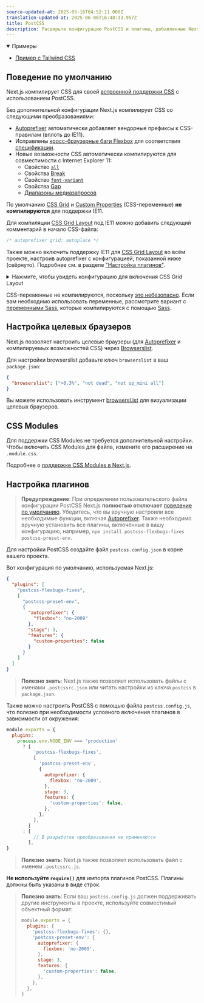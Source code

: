 ```yaml
---
source-updated-at: 2025-05-16T04:52:11.000Z
translation-updated-at: 2025-06-06T16:48:33.957Z
title: PostCSS
description: Расширьте конфигурацию PostCSS и плагины, добавленные Next.js, с помощью своих собственных.
---
```


<details open>
  <summary>Примеры</summary>

- [Пример с Tailwind CSS](https://github.com/vercel/next.js/tree/canary/examples/with-tailwindcss)

</details>

## Поведение по умолчанию

Next.js компилирует CSS для своей [встроенной поддержки CSS](/docs/pages/building-your-application/styling) с использованием PostCSS.

Без дополнительной конфигурации Next.js компилирует CSS со следующими преобразованиями:

- [Autoprefixer](https://github.com/postcss/autoprefixer) автоматически добавляет вендорные префиксы к CSS-правилам (вплоть до IE11).
- Исправлены [кросс-браузерные баги Flexbox](https://github.com/philipwalton/flexbugs) для соответствия [спецификации](https://www.w3.org/TR/css-flexbox-1/).
- Новые возможности CSS автоматически компилируются для совместимости с Internet Explorer 11:
  - Свойство [`all`](https://developer.mozilla.org/docs/Web/CSS/all)
  - Свойства [Break](https://developer.mozilla.org/docs/Web/CSS/break-after)
  - Свойство [`font-variant`](https://developer.mozilla.org/docs/Web/CSS/font-variant)
  - Свойства [Gap](https://developer.mozilla.org/docs/Web/CSS/gap)
  - [Диапазоны медиазапросов](https://developer.mozilla.org/docs/Web/CSS/Media_Queries/Using_media_queries#Syntax_improvements_in_Level_4)

По умолчанию [CSS Grid](https://www.w3.org/TR/css-grid-1/) и [Custom Properties](https://developer.mozilla.org/docs/Web/CSS/var) (CSS-переменные) **не компилируются** для поддержки IE11.

Для компиляции [CSS Grid Layout](https://developer.mozilla.org/docs/Web/CSS/grid) под IE11 можно добавить следующий комментарий в начало CSS-файла:

```css
/* autoprefixer grid: autoplace */
```

Также можно включить поддержку IE11 для [CSS Grid Layout](https://developer.mozilla.org/docs/Web/CSS/grid) во всём проекте, настроив autoprefixer с конфигурацией, показанной ниже (свёрнуто). Подробнее см. в разделе ["Настройка плагинов"](#customizing-plugins).

<details>
  <summary>Нажмите, чтобы увидеть конфигурацию для включения CSS Grid Layout</summary>

```json filename="postcss.config.json"
{
  "plugins": [
    "postcss-flexbugs-fixes",
    [
      "postcss-preset-env",
      {
        "autoprefixer": {
          "flexbox": "no-2009",
          "grid": "autoplace"
        },
        "stage": 3,
        "features": {
          "custom-properties": false
        }
      }
    ]
  ]
}
```

</details>

CSS-переменные не компилируются, поскольку [это небезопасно](https://github.com/MadLittleMods/postcss-css-variables#caveats). Если вам необходимо использовать переменные, рассмотрите вариант с [переменными Sass](https://sass-lang.com/documentation/variables), которые компилируются с помощью [Sass](https://sass-lang.com/).

## Настройка целевых браузеров

Next.js позволяет настроить целевые браузеры (для [Autoprefixer](https://github.com/postcss/autoprefixer) и компилируемых возможностей CSS) через [Browserslist](https://github.com/browserslist/browserslist).

Для настройки browserslist добавьте ключ `browserslist` в ваш `package.json`:

```json filename="package.json"
{
  "browserslist": [">0.3%", "not dead", "not op_mini all"]
}
```

Вы можете использовать инструмент [browsersl.ist](https://browsersl.ist/?q=%3E0.3%25%2C+not+ie+11%2C+not+dead%2C+not+op_mini+all) для визуализации целевых браузеров.

## CSS Modules

Для поддержки CSS Modules не требуется дополнительной настройки. Чтобы включить CSS Modules для файла, измените его расширение на `.module.css`.

Подробнее о [поддержке CSS Modules в Next.js](/docs/pages/building-your-application/styling).

## Настройка плагинов

> **Предупреждение**: При определении пользовательского файла конфигурации PostCSS Next.js **полностью отключает** [поведение по умолчанию](#default-behavior). Убедитесь, что вы вручную настроили все необходимые функции, включая [Autoprefixer](https://github.com/postcss/autoprefixer). Также необходимо вручную установить все плагины, включённые в вашу конфигурацию, например, `npm install postcss-flexbugs-fixes postcss-preset-env`.

Для настройки PostCSS создайте файл `postcss.config.json` в корне вашего проекта.

Вот конфигурация по умолчанию, используемая Next.js:

```json filename="postcss.config.json"
{
  "plugins": [
    "postcss-flexbugs-fixes",
    [
      "postcss-preset-env",
      {
        "autoprefixer": {
          "flexbox": "no-2009"
        },
        "stage": 3,
        "features": {
          "custom-properties": false
        }
      }
    ]
  ]
}
```

> **Полезно знать**: Next.js также позволяет использовать файлы с именами `.postcssrc.json` или читать настройки из ключа `postcss` в `package.json`.

Также можно настроить PostCSS с помощью файла `postcss.config.js`, что полезно при необходимости условного включения плагинов в зависимости от окружения:

```js filename="postcss.config.js"
module.exports = {
  plugins:
    process.env.NODE_ENV === 'production'
      ? [
          'postcss-flexbugs-fixes',
          [
            'postcss-preset-env',
            {
              autoprefixer: {
                flexbox: 'no-2009',
              },
              stage: 3,
              features: {
                'custom-properties': false,
              },
            },
          ],
        ]
      : [
          // В разработке преобразования не применяются
        ],
}
```

> **Полезно знать**: Next.js также позволяет использовать файл с именем `.postcssrc.js`.

**Не используйте `require()`** для импорта плагинов PostCSS. Плагины должны быть указаны в виде строк.

> **Полезно знать**: Если ваш `postcss.config.js` должен поддерживать другие инструменты в проекте, используйте совместимый объектный формат:
>
> ```js
> module.exports = {
>   plugins: {
>     'postcss-flexbugs-fixes': {},
>     'postcss-preset-env': {
>       autoprefixer: {
>         flexbox: 'no-2009',
>       },
>       stage: 3,
>       features: {
>         'custom-properties': false,
>       },
>     },
>   },
> }
> ```